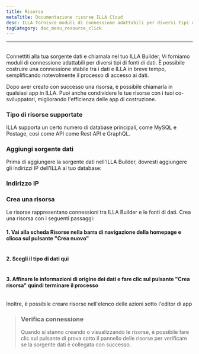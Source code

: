 ```yaml
---
title: Risorsa
metaTitle: Documentazione risorse ILLA Cloud
desc: ILLA fornisce moduli di connessione adattabili per diversi tipi di fonti di dati
tagCategory: doc_menu_resource_click
---
```


* * *

## <Heading hidden>Risorsa</Heading>

Connettiti alla tua sorgente dati e chiamala nel tuo ILLA Builder. Vi forniamo moduli di connessione adattabili per diversi tipi di fonti di dati. È possibile costruire una connessione stabile tra i dati e ILLA in breve tempo, semplificando notevolmente il processo di accesso ai dati.

Dopo aver creato con successo una risorsa, è possibile chiamarla in qualsiasi app in ILLA. Puoi anche condividere le tue risorse con i tuoi co-sviluppatori, migliorando l'efficienza delle app di costruzione.

### Tipo di risorse supportate

ILLA supporta un certo numero di database principali, come MySQL e Postage, così come API come Rest API e GraphQL.

### Aggiungi sorgente dati

Prima di aggiungere la sorgente dati nell'ILLA Builder, dovresti aggiungere gli indirizzi IP dell'ILLA al tuo database:

### Indirizzo IP

### Crea una risorsa

Le risorse rappresentano connessioni tra ILLA Builder e le fonti di dati. Crea una risorsa con i seguenti passaggi:

#### 1.  Vai alla scheda Risorse nella barra di navigazione della homepage e clicca sul pulsante "Crea nuovo"

<img
  src='https://cdn.illacloud.com/official-website/img/docs/re_e_1.png'
  alt=""
/>

#### 2.  Scegli il tipo di dati qui

<img
  src='https://cdn.illacloud.com/official-website/img/docs/qs_e_2.png'
  alt=""
/>

#### 3.  Affinare le informazioni di origine dei dati e fare clic sul pulsante "Crea risorsa" quindi terminare il processo

<img
  src='https://cdn.illacloud.com/official-website/img/docs/re_e_2.png'
  alt=""
/>

Inoltre, è possibile creare risorse nell'elenco delle azioni sotto l'editor di app

> ### Verifica connessione
>
> Quando si stanno creando o visualizzando le risorse, è possibile fare clic sul pulsante di prova sotto il pannello delle risorse per verificare se la sorgente dati è collegata con successo.
